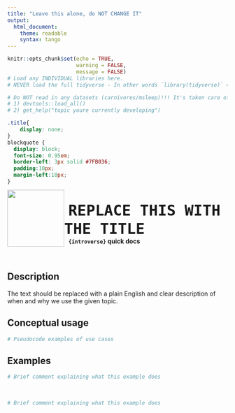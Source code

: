 ```yaml
---
title: "Leave this alone, do NOT CHANGE IT"
output: 
  html_document:
    theme: readable
    syntax: tango
---
```


<!-- Welcome to the template! This comment is here to help you get started. The HTML comments will help you fill it out. Please make sure to do the following:

- Leave the YAML title alone!!!! It's supposed to say that!! Instead, add your title into large HTML code below, as shown. This allows the title to be integrated with the logo
- Make the title the topic name. For example, the filter docs are titled dplyr::filter()
- name the final Rmd file "category_topic.Rmd". For example, the `filter()` file is named `dplyr_filter.Rmd`
-->

```r
knitr::opts_chunk$set(echo = TRUE, 
                      warning = FALSE, 
                      message = FALSE)
# Load any INDIVIDUAL libraries here.
# NEVER load the full tidyverse - In other words `library(tidyverse)` => ABSOLUTELY NOT!!!! Load only what you need, _one at a time_.

# Do NOT read in any datasets (carnivores/msleep)!!! It's taken care of, as long as you develop as follows instead of knitting (really, no knitting!) - 
# 1) devtools::load_all()
# 2) get_help("topic youre currently developing")
```

<!-- LEAVE THIS CSS CHUNK ALONE!!! --> 
```css
.title{
    display: none;
}
blockquote {
  display: block;
  font-size: 0.95em;
  border-left: 3px solid #7FB036;
  padding:10px;
  margin-left:10px;
}
```
<!-- LEAVE THIS CSS CHUNK ^^ ALONE!!! -->




<!-- !!!!!!!!!!!ALERT!!!!!! YOU NEED TO ADD YOUR TITLE HERE!!

This is the HTML code that integrates the logo with the title. 

Add your title where it says REPLACE THIS WITH THE TITLE (6th line from the top). Do not change anything else, and do not use any backticks or add any spaces. -->
<div>
<br>
 <img src = "logo.png" style = "float:left;height:130px;margin-top:-20px;">
 <span style = "font-weight:bold;font-size:40px;"> 
  &nbsp;<code>REPLACE THIS WITH THE TITLE</code>
 </span>
 <br>
 <b>&nbsp;&nbsp;&nbsp;<code>{introverse}</code> quick docs</b>
</div>
<br>
<!-- DO NOT DELETE THAT ^^ !!! -->

## Description

The text should be replaced with a plain English and clear description of when and why we use the given topic.

<!-- Add the following if the topic is a function that does NOT come with base R, and uncomment/fill in the subsequent multiline HTML comment: -->
<!--To use this function, you need to either first load the `{NAMEOFPACKAGE}` library, or always use the function with `library::function()` notation.

```r
# Load the library
library(REPLACE THIS WITH NAME OF LIBRARY!)

# Or, use :: notation
PUT THE LIBRARY NAME HERE::PUT FUNCTION NAME HERE WITH PARENTHESES AT THE END()
```
-->


## Conceptual usage 

```r
# Pseudocode examples of use cases
```


## Examples

<!-- Add this line if your examples use carnivores (but delete this instruction!):
> Need a refresher on the `carnivores` dataset? Run `get_help("carnivores)` for more information.
-->

<!-- Add this line if your examples use msleep (but delete this instruction!):
> Need a refresher on the `msleep` dataset? Run `get_help("msleep")` for more information.
-->

<!-- Add a <br> if there is NO DATASET REFRESHER!! Otherwise the refresher takes up enough space. -->

```r
# Brief comment explaining what this example does


```

<br>  <!-- Do not delete the <br>, and make sure to keep the previous and following lines blank. There should be a <br> tab between each example -->


```r
# Brief comment explaining what this example does

```

<br> <!-- Do not delete the <br>, and make sure to keep the previous and following lines blank. -->

<!-- If needed, add more example chunks below WITH NAMES (example3, example4, etc.), making sure to have a <br> tag in between each example for nicer spacing. If you don't need more examples, don't add any! -->

